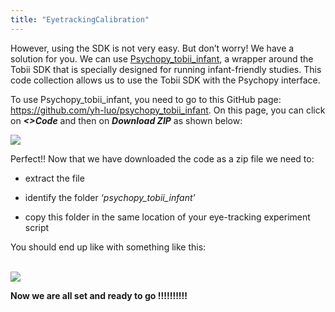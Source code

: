 ```yaml
---
title: "EyetrackingCalibration"
---
```


However, using the SDK is not very easy. But don't worry! We have a solution for you. We can use [Psychopy_tobii_infant](https://github.com/yh-luo/psychopy_tobii_infant), a wrapper around the Tobii SDK that is specially designed for running infant-friendly studies. This code collection allows us to use the Tobii SDK with the Psychopy interface.

To use Psychopy_tobii_infant, you need to go to this GitHub page: <https://github.com/yh-luo/psychopy_tobii_infant>. On this page, you can click on ***\<\>Code*** and then on ***Download ZIP*** as shown below:

![](/images/CreateAnEyetrackingExperiment/DowloadPsychopyTobiiInfant.jpg){fig-align="center"}

Perfect!! Now that we have downloaded the code as a zip file we need to:

-   extract the file

-   identify the folder *'psychopy_tobii_infant'*

-   copy this folder in the same location of your eye-tracking experiment script

You should end up like with something like this:

\
![](/images/CreateAnEyetrackingExperiment/FinalConfTobiiInfant.png)

**Now we are all set and ready to go !!!!!!!!!!**
